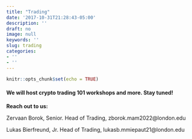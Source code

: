 ```yaml
---
title: "Trading"
date: '2017-10-31T21:28:43-05:00'
description: ''
draft: no
image: null
keywords: ''
slug: trading
categories:
- ''
- ''
---
```


```r
knitr::opts_chunk$set(echo = TRUE)
```


#### We will host crypto trading 101 workshops and more. Stay tuned!



**Reach out to us:**

Zervaan Borok, Senior. Head of Trading, zborok.mam2022@london.edu

Lukas Bierfreund, Jr. Head of Trading, lukasb.mmiepaut21@london.edu
  
 
